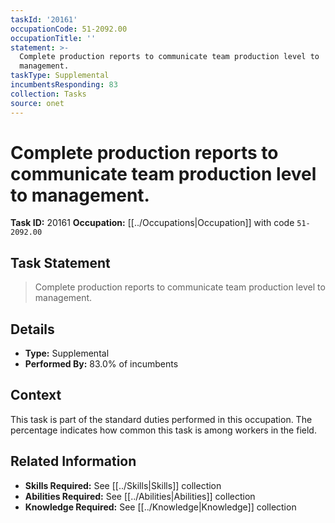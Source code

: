 ```yaml
---
taskId: '20161'
occupationCode: 51-2092.00
occupationTitle: ''
statement: >-
  Complete production reports to communicate team production level to
  management.
taskType: Supplemental
incumbentsResponding: 83
collection: Tasks
source: onet
---
```

# Complete production reports to communicate team production level to management.

**Task ID:** 20161
**Occupation:** [[../Occupations|Occupation]] with code `51-2092.00`

## Task Statement

> Complete production reports to communicate team production level to management.

## Details

- **Type:** Supplemental
- **Performed By:** 83.0% of incumbents

## Context

This task is part of the standard duties performed in this occupation. The percentage indicates how common this task is among workers in the field.

## Related Information

- **Skills Required:** See [[../Skills|Skills]] collection
- **Abilities Required:** See [[../Abilities|Abilities]] collection
- **Knowledge Required:** See [[../Knowledge|Knowledge]] collection

